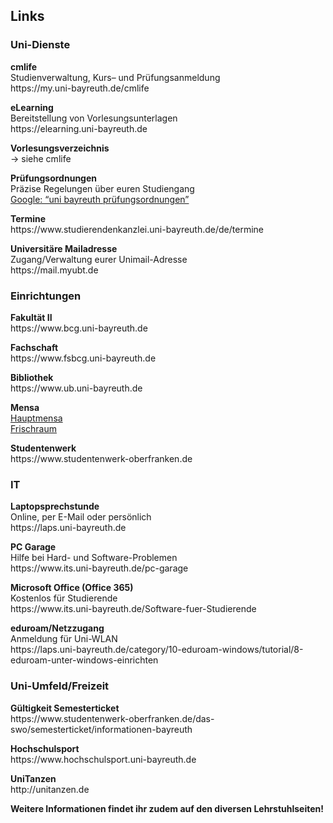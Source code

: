 ## Links {#links}

### Uni-Dienste {-}

**cmlife**<br>
Studienverwaltung, Kurs– und Prüfungsanmeldung<br>
https://my.uni-bayreuth.de/cmlife

**eLearning**<br>
Bereitstellung von Vorlesungsunterlagen<br>
https://elearning.uni-bayreuth.de

**Vorlesungsverzeichnis**<br>
-> siehe cmlife

**Prüfungsordnungen**<br>
Präzise Regelungen über euren Studiengang<br>
[Google: "uni bayreuth prüfungsordnungen"](https://www.google.com/search?q=uni+bayreuth+pr%C3%BCfungsordnungen)

**Termine**<br>
https://www.studierendenkanzlei.uni-bayreuth.de/de/termine

**Universitäre Mailadresse**<br>
Zugang/Verwaltung eurer Unimail-Adresse<br>
https://mail.myubt.de

### Einrichtungen {-}

**Fakultät II**<br>
https://www.bcg.uni-bayreuth.de

**Fachschaft**<br>
https://www.fsbcg.uni-bayreuth.de

**Bibliothek**<br>
https://www.ub.uni-bayreuth.de

**Mensa**<br>
[Hauptmensa](https://www.studentenwerk-oberfranken.de/essen/speiseplaene/bayreuth/hauptmensa.html)<br>
[Frischraum](https://www.studentenwerk-oberfranken.de/essen/speiseplaene/bayreuth/frischraum.html)

**Studentenwerk**<br>
https://www.studentenwerk-oberfranken.de

### IT {-}

**Laptopsprechstunde**<br>
Online, per E-Mail oder persönlich<br>
https://laps.uni-bayreuth.de

**PC Garage**<br>
Hilfe bei Hard- und Software-Problemen<br>
https://www.its.uni-bayreuth.de/pc-garage 

**Microsoft Office (Office 365)**<br>
Kostenlos für Studierende<br>
https://www.its.uni-bayreuth.de/Software-fuer-Studierende 

**eduroam/Netzzugang**<br>
Anmeldung für Uni-WLAN<br>
https://laps.uni-bayreuth.de/category/10-eduroam-windows/tutorial/8-eduroam-unter-windows-einrichten 

### Uni-Umfeld/Freizeit {-}

**Gültigkeit Semesterticket**<br>
https://www.studentenwerk-oberfranken.de/das-swo/semesterticket/informationen-bayreuth

**Hochschulsport**<br>
https://www.hochschulsport.uni-bayreuth.de

**UniTanzen**<br>
http://unitanzen.de

**Weitere Informationen findet ihr zudem auf den diversen Lehrstuhlseiten!**